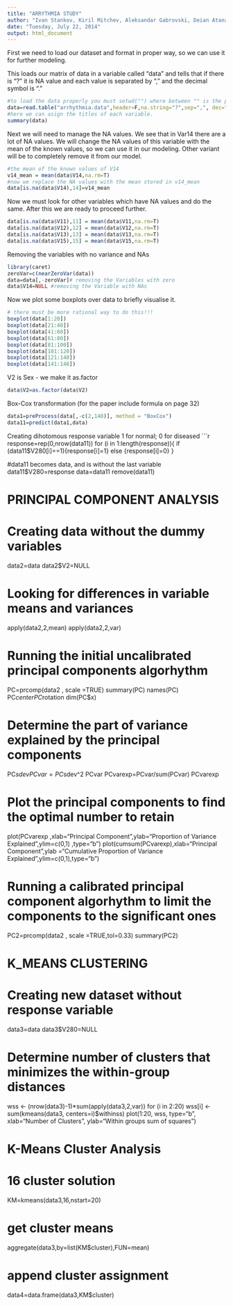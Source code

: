 ```yaml
---
title: "ARRYTHMIA STUDY"
author: "Ivan Stankov, Kiril Mitchev, Aleksandar Gabrovski, Deian Atanassov"
date: "Tuesday, July 22, 2014"
output: html_document
---
```


First we need to load our dataset and format in proper way, so we can use it for further modeling.

This loads our matrix of data in a variable called "data" and tells that if there is "?" it is NA value and each value is separated by "," and the decimal symbol is "." 
```r
#to load the data properly you must setwd("") where between "" is the path to the folder containing arrhythmia.data
data=read.table("arrhythmia.data",header=F,na.string="?",sep=",", dec=".")
#here we can asign the titles of each variable.
summary(data)
```
Next we will need to manage the NA values. We see that in Var14 there are a lot of NA values. We will change the NA values of this variable with 
the mean of the known values, so we can use it in our modeling. Other variant will be to completely remove it from our model.
```r
#the mean of the known values of V14
v14_mean = mean(data$V14,na.rm=T)
#now we replace the NA values with the mean stored in v14_mean
data[is.na(data$V14),14]=v14_mean
```
Now we must look for other variables which have NA values and do the same. After this we are ready to proceed further.
```r
data[is.na(data$V11),11] = mean(data$V11,na.rm=T)
data[is.na(data$V12),12] = mean(data$V12,na.rm=T)
data[is.na(data$V13),13] = mean(data$V13,na.rm=T)
data[is.na(data$V15),15] = mean(data$V15,na.rm=T)
```
Removing the variables with no variance and NAs
```r
library(caret)
zeroVar=c(nearZeroVar(data))
data=data[,-zeroVar]# removing the Variables with zero
data$V14=NULL #removing the Variable with NAs
```
Now we plot some boxplots over data to briefly visualise it. 
```r
# there must be more rational way to do this!!!
boxplot(data[1:20])
boxplot(data[21:40])
boxplot(data[41:60])
boxplot(data[61:80])
boxplot(data[81:100])
boxplot(data[101:120])
boxplot(data[121:140])
boxplot(data[141:148])

```
V2 is Sex - we make it as.factor
```r
data$V2=as.factor(data$V2)
```
Box-Cox transformation (for the paper include formula on page 32)
```r
data1=preProcess(data[,-c(2,148)], method = "BoxCox")
data11=predict(data1,data)
```
Creating dihotomous response variable
1 for normal; 0 for diseased
```r
response=rep(0,nrow(data11))
for (i in 1:length(response)){
  if (data11$V280[i]==1){response[i]=1}
  else {response[i]=0}
}

#data11 becomes data, and is without the last variable
data11$V280=response
data=data11
remove(data11)



# PRINCIPAL COMPONENT ANALYSIS

# Creating data without the dummy variables
data2=data
data2$V2=NULL

# Looking for differences in variable means and variances
apply(data2,2,mean)
apply(data2,2,var)

# Running the initial uncalibrated principal components algorhythm
PC=prcomp(data2 , scale =TRUE)
summary(PC)
names(PC)
PC$center
PC$rotation
dim(PC$x)

# Determine the part of variance explained by the principal components
PC$sdev
PCvar=PC$sdev^2
PCvar
PCvarexp=PCvar/sum(PCvar)
PCvarexp

# Plot the principal components to find the optimal number to retain
plot(PCvarexp ,xlab="Principal Component",ylab="Proportion of Variance Explained",ylim=c(0,1) ,type="b")
plot(cumsum(PCvarexp),xlab="Principal Component",ylab ="Cumulative Proportion of Variance Explained",ylim=c(0,1),type="b")

# Running a calibrated principal component algorhythm to limit the components to the significant ones
PC2=prcomp(data2 , scale =TRUE,tol=0.33)
summary(PC2)

# K_MEANS CLUSTERING

# Creating new dataset without response variable
data3=data
data3$V280=NULL

# Determine number of clusters that minimizes the within-group distances

wss <- (nrow(data3)-1)*sum(apply(data3,2,var))
for (i in 2:20) wss[i] <- sum(kmeans(data3,
   centers=i)$withinss)
plot(1:20, wss, type="b", xlab="Number of Clusters",
  ylab="Within groups sum of squares") 

# K-Means Cluster Analysis

# 16 cluster solution
KM=kmeans(data3,16,nstart=20)

# get cluster means
aggregate(data3,by=list(KM$cluster),FUN=mean)

# append cluster assignment
data4=data.frame(data3,KM$cluster)


